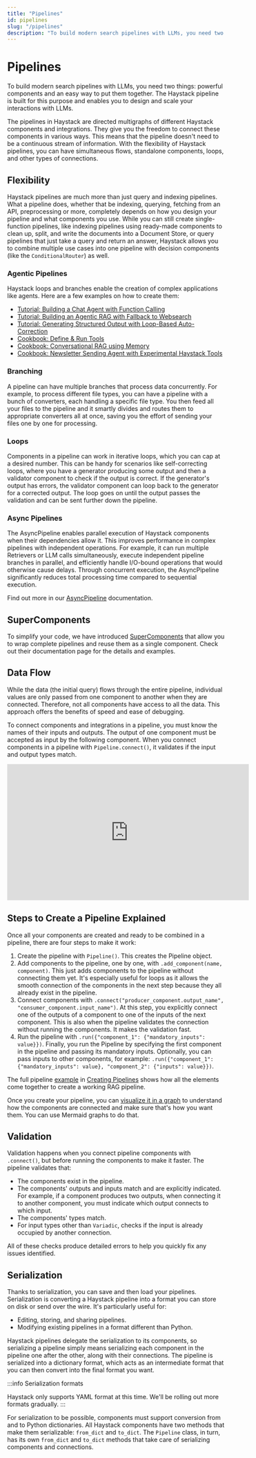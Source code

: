 ```yaml
---
title: "Pipelines"
id: pipelines
slug: "/pipelines"
description: "To build modern search pipelines with LLMs, you need two things: powerful components and an easy way to put them together. The Haystack pipeline is built for this purpose and enables you to design and scale your interactions with LLMs."
---
```



# Pipelines

To build modern search pipelines with LLMs, you need two things: powerful components and an easy way to put them together. The Haystack pipeline is built for this purpose and enables you to design and scale your interactions with LLMs.

The pipelines in Haystack are directed multigraphs of different Haystack components and integrations. They give you the freedom to connect these components in various ways. This means that the pipeline doesn't need to be a continuous stream of information. With the flexibility of Haystack pipelines, you can have simultaneous flows, standalone components, loops, and other types of connections.

## Flexibility

Haystack pipelines are much more than just query and indexing pipelines. What a pipeline does, whether that be indexing, querying, fetching from an API, preprocessing or more, completely depends on how you design your pipeline and what components you use. While you can still create single-function pipelines, like indexing pipelines using ready-made components to clean up, split, and write the documents into a Document Store, or query pipelines that just take a query and return an answer, Haystack allows you to combine multiple use cases into one pipeline with decision components (like the `ConditionalRouter`) as well.

### Agentic Pipelines

Haystack loops and branches enable the creation of complex applications like agents. Here are a few examples on how to create them:

- [Tutorial: Building a Chat Agent with Function Calling](https://haystack.deepset.ai/tutorials/40_building_chat_application_with_function_calling)
- [Tutorial: Building an Agentic RAG with Fallback to Websearch](https://haystack.deepset.ai/tutorials/36_building_fallbacks_with_conditional_routing)
- [Tutorial: Generating Structured Output with Loop-Based Auto-Correction](https://haystack.deepset.ai/tutorials/28_structured_output_with_loop)
- [Cookbook: Define & Run Tools](https://haystack.deepset.ai/cookbook/tools_support)
- [Cookbook: Conversational RAG using Memory](https://haystack.deepset.ai/cookbook/conversational_rag_using_memory)
- [Cookbook: Newsletter Sending Agent with Experimental Haystack Tools](https://haystack.deepset.ai/cookbook/newsletter-agent)

### Branching

A pipeline can have multiple branches that process data concurrently. For example, to process different file types, you can have a pipeline with a bunch of converters, each handling a specific file type. You then feed all your files to the pipeline and it smartly divides and routes them to appropriate converters all at once, saving you the effort of sending your files one by one for processing.
<ClickableImage src="/img/83f686b-Pipeline_Illustrations_1_1.png" alt="" />

### Loops

Components in a pipeline can work in iterative loops, which you can cap at a desired number. This can be handy for scenarios like self-correcting loops, where you have a generator producing some output and then a validator component to check if the output is correct. If the generator's output has errors, the validator component can loop back to the generator for a corrected output. The loop goes on until the output passes the validation and can be sent further down the pipeline.
<ClickableImage src="/img/2390eea-Pipeline_Illustrations_1_2.png" alt="" />

### Async Pipelines

The AsyncPipeline enables parallel execution of Haystack components when their dependencies allow it. This improves performance in complex pipelines with independent operations. For example, it can run multiple Retrievers or LLM calls simultaneously, execute independent pipeline branches in parallel, and efficiently handle I/O-bound operations that would otherwise cause delays. Through concurrent execution, the AsyncPipeline significantly reduces total processing time compared to sequential execution.

Find out more in our [AsyncPipeline](pipelines/asyncpipeline.mdx) documentation.

## SuperComponents

To simplify your code, we have introduced [SuperComponents](components/supercomponents.mdx) that allow you to wrap complete pipelines and reuse them as a single component. Check out their documentation page for the details and examples.

## Data Flow

While the data (the initial query) flows through the entire pipeline, individual values are only passed from one component to another when they are connected. Therefore, not all components have access to all the data. This approach offers the benefits of speed and ease of debugging.

To connect components and integrations in a pipeline, you must know the names of their inputs and outputs. The output of one component must be accepted as input by the following component. When you connect components in a pipeline with `Pipeline.connect()`, it validates if the input and output types match.

<iframe
  width="560"
  height="315"
  src="https://www.youtube.com/embed/SxAwyeCkguc"
  frameBorder="0"
  allow="autoplay; encrypted-media"
  allowFullScreen
></iframe>

## Steps to Create a Pipeline Explained

Once all your components are created and ready to be combined in a pipeline, there are four steps to make it work:

1. Create the pipeline with `Pipeline()`.
   This creates the Pipeline object.
2. Add components to the pipeline, one by one, with `.add_component(name, component)`.
   This just adds components to the pipeline without connecting them yet. It's especially useful for loops as it allows the smooth connection of the components in the next step because they all already exist in the pipeline.
3. Connect components with `.connect("producer_component.output_name", "consumer_component.input_name")`.
   At this step, you explicitly connect one of the outputs of a component to one of the inputs of the next component. This is also when the pipeline validates the connection without running the components. It makes the validation fast.
4. Run the pipeline with `.run({"component_1": {"mandatory_inputs": value}})`.
   Finally, you run the Pipeline by specifying the first component in the pipeline and passing its mandatory inputs. Optionally, you can pass inputs to other components, for example: `.run({"component_1": {"mandatory_inputs": value}, "component_2": {"inputs": value}})`.

The full pipeline [example](pipelines/creating-pipelines.mdx#example) in [Creating Pipelines](pipelines/creating-pipelines.mdx) shows how all the elements come together to create a working RAG pipeline.

Once you create your pipeline, you can [visualize it in a graph](pipelines/visualizing-pipelines.mdx) to understand how the components are connected and make sure that's how you want them. You can use Mermaid graphs to do that.

## Validation

Validation happens when you connect pipeline components with `.connect()`, but before running the components to make it faster. The pipeline validates that:

- The components exist in the pipeline.
- The components' outputs and inputs match and are explicitly indicated. For example, if a component produces two outputs, when connecting it to another component, you must indicate which output connects to which input.
- The components' types match.
- For input types other than `Variadic`, checks if the input is already occupied by another connection.

All of these checks produce detailed errors to help you quickly fix any issues identified.

## Serialization

Thanks to serialization, you can save and then load your pipelines. Serialization is converting a Haystack pipeline into a format you can store on disk or send over the wire. It's particularly useful for:

- Editing, storing, and sharing pipelines.
- Modifying existing pipelines in a format different than Python.

Haystack pipelines delegate the serialization to its components, so serializing a pipeline simply means serializing each component in the pipeline one after the other, along with their connections. The pipeline is serialized into a dictionary format, which acts as an intermediate format that you can then convert into the final format you want.

:::info
Serialization formats

Haystack only supports YAML format at this time. We'll be rolling out more formats gradually.
:::

For serialization to be possible, components must support conversion from and to Python dictionaries. All Haystack components have two methods that make them serializable: `from_dict` and `to_dict`. The `Pipeline` class, in turn, has its own `from_dict` and `to_dict` methods that take care of serializing components and connections.
